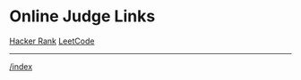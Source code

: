 = Online Judge Links =
[[www.hackerrank.com|Hacker Rank]]
[[www.leetcode.com|LeetCode]]

----
[[/index]]
